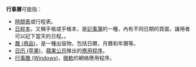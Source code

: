 '''行事曆'''可能指：
*[[時間表|時間表]]或行程表。
*[[日程本|日程本]]，又稱手帳或手帳本，是[[記事簿|記事簿]]的一種，內有不同日期的頁面，讓用者可以記下當天的日程。{{FACT|2000年代起，隨著行事曆[[電腦程式|電腦程式]]開始普及，逐漸取代傳統以[[紙張|紙張]]製成的行事曆}}。
*[[曆_(用品)|曆 (用品)]]，是一種出版物，包括日曆，月曆和年曆等。
*[[日历_(苹果)|日历 (苹果)]]，[[蘋果公司|蘋果公司]]推出的[[應用程序|應用程序]]。
*[[日历_(Windows)|行事曆 (Windows)]]，[[微軟|微軟]]的網絡應用程序。

{{Disambiguation|X|Cat=三字消歧義}}